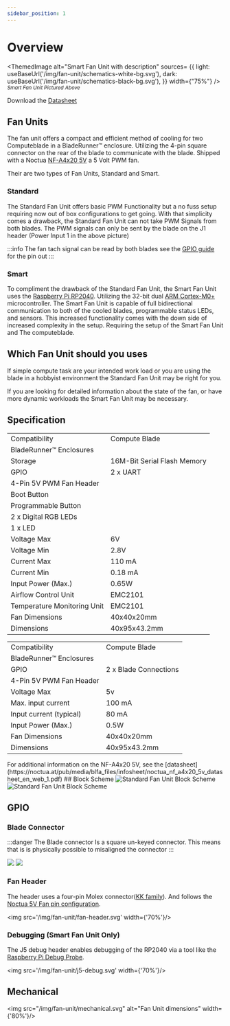 ```yaml
---
sidebar_position: 1
---
```



# Overview

<ThemedImage
    alt="Smart Fan Unit with description"
    sources= {{
        light: useBaseUrl('/img/fan-unit/schematics-white-bg.svg'),
        dark: useBaseUrl('/img/fan-unit/schematics-black-bg.svg'),
    }}
    width={"75%"}
/>
<sub>*Smart Fan Unit Pictured Above*</sub>

Download the [Datasheet](/datasheet/FanUnit_datasheet_v.1.0.pdf)

## Fan Units

The fan unit offers a compact and efficient method of cooling for two Computeblade in a BladeRunner™️ enclosure. 
Utilizing the 4-pin square connector on the rear of the blade to communicate with the blade. Shipped with a Noctua [NF-A4x20 5V](https://noctua.at/en/nf-a4x20-5v-pwm) a 5 Volt PWM fan.

Their are two types of Fan Units, Standard and Smart.

### Standard

The Standard Fan Unit offers basic PWM Functionality but a no fuss setup requiring now out of box configurations to get going.
With that simplicity comes a drawback, the Standard Fan Unit can not take PWM Signals from both blades.
The PWM signals can only be sent by the blade on the J1 header (Power Input 1 in the above picture)

:::info
    The fan tach signal can be read by both blades see the [GPIO guide](#blade-connector) for the pin out
:::

### Smart

To compliment the drawback of the Standard Fan Unit, the Smart Fan Unit uses the [Raspberry Pi RP2040](https://www.raspberrypi.com/products/rp2040/specifications/).
Utilizing the 32-bit dual [ARM Cortex-M0+](https://developer.arm.com/Processors/Cortex-M0-Plus) microcontroller. The Smart Fan Unit is capable of full bidirectional communication to both of the cooled blades, programmable status LEDs, and sensors. 
This increased functionality comes with the down side of increased complexity in the setup. Requiring the setup of the Smart Fan Unit and The computeblade.

## Which Fan Unit should you uses

If simple compute task are your intended work load or you are using the blade in a hobbyist environment the Standard Fan Unit may be right for you.

If you are looking for detailed information about the state of the fan, or have more dynamic workloads the Smart Fan Unit may be necessary.

## Specification
<Tabs groupId="fanunit" defaultValue="smart">
    <TabItem value="smart" label="Smart">
        <table>
            <tbody>
                <tr>
                    <td rowSpan={2}>Compatibility</td>
                    <td>Compute Blade</td>
                </tr>
                <tr>
                    <td>BladeRunner™️ Enclosures</td>
                </tr>
                <tr>
                    <td>Storage</td>
                    <td>16M-Bit Serial Flash Memory</td>
                </tr>
                <tr>
                    <td rowSpan={6}>GPIO</td>
                    <td>2 x UART</td>
                </tr>
                <tr>
                    <td>4-Pin 5V PWM Fan Header</td>
                </tr>
                <tr>
                    <td>Boot Button</td>
                </tr>
                <tr>
                    <td>Programmable Button</td>
                </tr>
                <tr>
                    <td>2 x Digital RGB LEDs</td>
                </tr>
                <tr>
                    <td>1 x LED</td>
                </tr>
                <tr>
                    <td>Voltage Max</td>
                    <td>6V</td>
                </tr>
                <tr>
                    <td>Voltage Min</td>
                    <td>2.8V</td>
                </tr>
                <tr>
                    <td>Current Max</td>
                    <td>110 mA</td>
                </tr>
                <tr>
                    <td>Current Min</td>
                    <td>0.18 mA</td>
                </tr>
                <tr>
                    <td>Input Power (Max.)</td>
                    <td>0.65W</td>
                </tr>
                <tr>
                    <td>Airflow Control Unit</td>
                    <td>EMC2101</td>
                </tr>
                <tr>
                    <td>Temperature Monitoring Unit</td>
                    <td>EMC2101</td>
                </tr>
                <tr>
                    <td>Fan Dimensions</td>
                    <td>40x40x20mm</td>
                </tr>
                <tr>
                    <td>Dimensions</td>
                    <td>40x95x43.2mm</td>
                </tr>
            </tbody>
        </table>
    </TabItem>
    <TabItem value="sta" label="Standard">
        <table>
            <tbody>
                <tr>
                    <td rowSpan={2}>Compatibility</td>
                    <td>Compute Blade</td>
                </tr>
                <tr>
                    <td>BladeRunner™️ Enclosures</td>
                </tr>
                <tr>
                    <td rowSpan={2}>GPIO</td>
                    <td>2 x Blade Connections</td>
                </tr>
                <tr>
                    <td>4-Pin 5V PWM Fan Header</td>
                </tr>
                <tr>
                    <td>Voltage Max</td>
                    <td>5v</td>
                </tr>
                <tr>
                    <td>Max. input current</td>
                    <td>100 mA</td>
                </tr>
                <tr>
                    <td>Input current (typical)</td>
                    <td> 80 mA</td>
                </tr>
                <tr>
                    <td>Input Power (Max.)</td>
                    <td>0.5W</td>
                </tr>
                <tr>
                    <td>Fan Dimensions</td>
                    <td>40x40x20mm</td>
                </tr>
                <tr>
                    <td>Dimensions</td>
                    <td>40x95x43.2mm</td>
                </tr>
            </tbody>
        </table>
    </TabItem>
</Tabs>
For additional information on the NF-A4x20 5V, see the [datasheet](https://noctua.at/pub/media/blfa_files/infosheet/noctua_nf_a4x20_5v_datasheet_en_web_1.pdf)
## Block Scheme

<Tabs groupId="fanunit" defaultValue="smart">
    <TabItem value="smart" label="Smart">
        <img src="/img/fan-unit/smart-block.svg" alt="Standard Fan Unit Block Scheme" width={'50%'}/>
    </TabItem>
    <TabItem value="sta" label="Standard">
        <img src="/img/fan-unit/sta-block.svg" alt="Standard Fan Unit Block Scheme" width={'70%'}/>
    </TabItem>
</Tabs>

## GPIO

### Blade Connector

:::danger
The Blade connector Is a square un-keyed connector. This means that is is physically possible to misaligned the connector
:::

<Tabs groupId="fanunit" defaultValue="smart">
    <TabItem value="smart" label="Smart">
        <img src='/img/fan-unit/smart-gpio.svg' width={'70%'}/>
    </TabItem>
    <TabItem value="sta" label="Standard">
        <img src='/img/fan-unit/sta-gpio.svg' width={'70%'}/>
    </TabItem>
</Tabs>

### Fan Header

The header uses a four-pin Molex connector([KK family](https://www.molex.com/en-us/products/connectors/wire-to-board-connectors/kk-connectors)). And follows the [Noctua 5V Fan pin configuration](https://faqs.noctua.at/en/support/solutions/articles/101000081757-what-pin-configuration-do-noctua-fans-use-).

<img src='/img/fan-unit/fan-header.svg' width={'70%'}/>

### Debugging (Smart Fan Unit Only)

The J5 debug header enables debugging of the RP2040 via a tool like the [Raspberry Pi Debug Probe](https://www.raspberrypi.com/products/debug-probe/).

<img src='/img/fan-unit/j5-debug.svg' width={'70%'}/>

## Mechanical

<img src="/img/fan-unit/mechanical.svg" alt="Fan Unit dimensions" width={'80%'}/>

